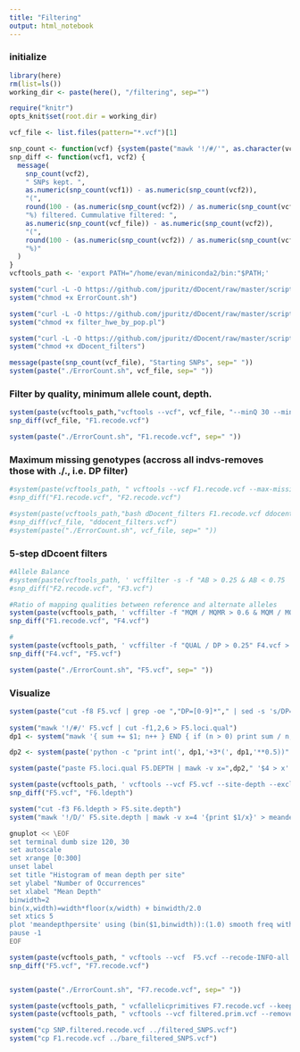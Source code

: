 ```yaml
---
title: "Filtering"
output: html_notebook
---
```

### initialize


```r
library(here)
rm(list=ls())
working_dir <- paste(here(), "/filtering", sep="")
```

```r
require("knitr")
opts_knit$set(root.dir = working_dir)
```


```r

vcf_file <- list.files(pattern="*.vcf")[1]

snp_count <- function(vcf) {system(paste("mawk '!/#/'", as.character(vcf), "| wc -l", sep=" "), intern=T)}
snp_diff <- function(vcf1, vcf2) {
  message(
    snp_count(vcf2),
    " SNPs kept. ",
    as.numeric(snp_count(vcf1)) - as.numeric(snp_count(vcf2)),
    "(",
    round(100 - (as.numeric(snp_count(vcf2)) / as.numeric(snp_count(vcf1))) * 100, 2),
    "%) filtered. Cummulative filtered: ",
    as.numeric(snp_count(vcf_file)) - as.numeric(snp_count(vcf2)),
    "(",
    round(100 - (as.numeric(snp_count(vcf2)) / as.numeric(snp_count(vcf_file))) * 100, 2),
    "%)"
  )
}
vcftools_path <- 'export PATH="/home/evan/miniconda2/bin:"$PATH;'


```


```r
system("curl -L -O https://github.com/jpuritz/dDocent/raw/master/scripts/ErrorCount.sh")
system("chmod +x ErrorCount.sh")

system("curl -L -O https://github.com/jpuritz/dDocent/raw/master/scripts/filter_hwe_by_pop.pl")
system("chmod +x filter_hwe_by_pop.pl")

system("curl -L -O https://github.com/jpuritz/dDocent/raw/master/scripts/dDocent_filters")
system("chmod +x dDocent_filters")
```


```r
message(paste(snp_count(vcf_file), "Starting SNPs", sep=" "))
system(paste("./ErrorCount.sh", vcf_file, sep=" "))
```


### Filter by quality, minimum allele count, depth. 

```r
system(paste(vcftools_path,"vcftools --vcf", vcf_file, "--minQ 30 --minDP 4 --recode --recode-INFO-all --out F1"))
snp_diff(vcf_file, "F1.recode.vcf")

system(paste("./ErrorCount.sh", "F1.recode.vcf", sep=" "))
```

### Maximum missing genotypes (accross all indvs-removes those with ./., i.e. DP filter)

```r
#system(paste(vcftools_path, " vcftools --vcf F1.recode.vcf --max-missing-count 1 --recode --recode-INFO-all --out F2"))
#snp_diff("F1.recode.vcf", "F2.recode.vcf")
```

```r
#system(paste(vcftools_path,"bash dDocent_filters F1.recode.vcf ddocent_filters"))
#snp_diff(vcf_file, "ddocent_filters.vcf")
#system(paste("./ErrorCount.sh", vcf_file, sep=" "))
```

### 5-step dDcoent filters

```r

#Allele Balance
#system(paste(vcftools_path, ' vcffilter -s -f "AB > 0.25 & AB < 0.75 | AB < 0.01" F2.recode.vcf > F3.vcf'))
#snp_diff("F2.recode.vcf", "F3.vcf")

#Ratio of mapping qualities between reference and alternate alleles
system(paste(vcftools_path, ' vcffilter -f "MQM / MQMR > 0.6 & MQM / MQMR < 1.05" F1.recode.vcf > F4.vcf'))
snp_diff("F1.recode.vcf", "F4.vcf")  

#
system(paste(vcftools_path, ' vcffilter -f "QUAL / DP > 0.25" F4.vcf > F5.vcf'))
snp_diff("F4.vcf", "F5.vcf")

system(paste("./ErrorCount.sh", "F5.vcf", sep=" "))
```

### Visualize 
```r
system(paste("cut -f8 F5.vcf | grep -oe ","DP=[0-9]*"," | sed -s 's/DP=//g' > F5.DEPTH"))
    
system("mawk '!/#/' F5.vcf | cut -f1,2,6 > F5.loci.qual")
dp1 <- system("mawk '{ sum += $1; n++ } END { if (n > 0) print sum / n; }' F5.DEPTH", intern=T)

dp2 <- system(paste('python -c "print int(', dp1,'+3*(', dp1,'**0.5))"', sep=""), intern=T)

system(paste("paste F5.loci.qual F5.DEPTH | mawk -v x=",dp2," '$4 > x' | mawk '$3 < 2 * $4' > F5.lowQDloci", sep=""))

system(paste(vcftools_path, ' vcftools --vcf F5.vcf --site-depth --exclude-positions F5.lowQDloci --out F6'))
snp_diff("F5.vcf", "F6.ldepth")

system("cut -f3 F6.ldepth > F5.site.depth")
system("mawk '!/D/' F5.site.depth | mawk -v x=4 '{print $1/x}' > meandepthpersite")
```

```sh
gnuplot << \EOF 
set terminal dumb size 120, 30
set autoscale
set xrange [0:300] 
unset label
set title "Histogram of mean depth per site"
set ylabel "Number of Occurrences"
set xlabel "Mean Depth"
binwidth=2
bin(x,width)=width*floor(x/width) + binwidth/2.0
set xtics 5
plot 'meandepthpersite' using (bin($1,binwidth)):(1.0) smooth freq with boxes
pause -1
EOF
```

```r
system(paste(vcftools_path, " vcftools --vcf  F5.vcf --recode-INFO-all --out F7 --max-meanDP 100 --exclude-positions F5.lowQDloci --recode"))
snp_diff("F5.vcf", "F7.recode.vcf")


system(paste("./ErrorCount.sh", "F7.recode.vcf", sep=" "))
```


```r
system(paste(vcftools_path, " vcfallelicprimitives F7.recode.vcf --keep-info --keep-geno > filtered.prim.vcf"))
system(paste(vcftools_path, " vcftools --vcf filtered.prim.vcf --remove-indels --recode --recode-INFO-all --out SNP.filtered"))

system("cp SNP.filtered.recode.vcf ../filtered_SNPS.vcf")
system("cp F1.recode.vcf ../bare_filtered_SNPS.vcf")
```


